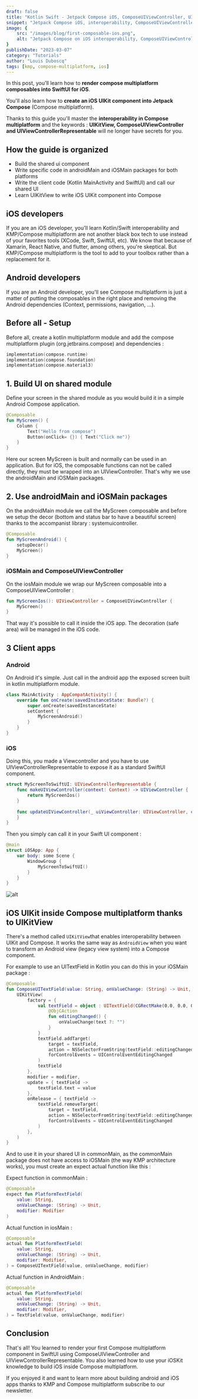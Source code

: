 ```yaml
---
draft: false
title: "Kotlin Swift - Jetpack Compose iOS, ComposeUIViewController, UIViewControllerRepresentable, UIKitView..."
snippet: "Jetpack Compose iOS, interoperability, ComposeUIViewController, UIViewControllerRepresentable, UIKitView..."
image: {
    src: "/images/blog/first-composable-ios.png",
    alt: "Jetpack Compose on iOS interoperability, ComposeUIViewController, UIViewControllerRepresentable"
}
publishDate: "2023-03-07"
category: "Tutorials"
author: "Louis Duboscq"
tags: [kmp, compose-multiplatform, ios]
--- 
```


In this post, you'll learn how to **render compose multiplatform composables into SwiftUI for iOS**. 

You'll also learn how to **create an iOS UIKit component into Jetpack Compose** (Compose multiplatform).

Thanks to this guide you'll master the **interoperability in Compose multiplatform** and the keywords : **UIKitView, ComposeUIViewController and UIViewControllerRepresentable** will ne longer have secrets for you.

## How the guide is organized 

- Build the shared ui component
- Write specific code in androidMain and iOSMain packages for both platforms
- Write the client code (Kotlin MainActivity and SwiftUI) and call our shared UI
- Learn UIKitView to write iOS UIKit component into Compose

## iOS developers

If you are an iOS developer, you'll learn Kotlin/Swift interoperability and KMP/Compose multiplatform are not another black box tech to use instead of your favorites tools (XCode, Swift, SwiftUI, etc). 
We know that because of Xamarin, React Native, and flutter, among others, you're skeptical.
But KMP/Compose multiplatform is the tool to add to your toolbox rather than a replacement for it.

## Android developers

If you are an Android developer, you'll see Compose multiplatform is just a matter of putting the composables in the right place and removing the Android dependencies (Context, permissions, navigation, ...).

## Before all - Setup 

Before all, create a kotlin multiplatform module and add the compose multiplatform plugin (org.jetbrains.compose) and dependencies :

```kotlin
implementation(compose.runtime)
implementation(compose.foundation) 
implementation(compose.material3)
```

## 1. Build UI on shared module

Define your screen in the shared module as you would build it in a simple Android Compose application.

```kotlin
@Composable
fun MyScreen() {
    Column {
        Text("Hello from compose")
        Button(onClick= {}) { Text("Click me")}
    }
}
```

Here our screen MyScreen is built and normally can be used in an application. 
But for iOS, the composable functions can not be called directly, they must be wrapped into an UIViewController.
That's why we use the androidMain and iOSMain packages.

## 2. Use androidMain and iOSMain packages


On the androidMain module we call the MyScreen composable and before we setup the decor (bottom and status bar to have a beautiful screen) thanks to the accompanist library : systemuicontroller.

```kotlin
@Composable
fun MyScreenAndroid() {
    setupDecor()
    MyScreen()
}
```

### iOSMain and ComposeUIViewController

On the iosMain module we wrap our MyScreen composable into a ComposeUIViewController : 

```kotlin
fun MyScreenIos(): UIViewController = ComposeUIViewController {
    MyScreen()
}
```

That way it's possible to call it inside the iOS app. The decoration (safe area) will be managed in the iOS code. 

## 3 Client apps

### Android

On Android it's simple. Just call in the android app the exposed screen built in kotlin multiplatform module.

```kotlin
class MainActivity : AppCompatActivity() {
    override fun onCreate(savedInstanceState: Bundle?) {
        super.onCreate(savedInstanceState)
        setContent {
            MyScreenAndroid()
        }
    }
}
```

### iOS

Doing this, you made a Viewcontroller and you have to use UIViewControllerRepresentable to expose it as a standard SwiftUI component.

```swift
struct MyScreenToSwiftUI: UIViewControllerRepresentable {
    func makeUIViewController(context: Context) -> UIViewController {
        return MyScreenIos()
    }
    
    func updateUIViewController(_ uiViewController: UIViewController, context: Context) {
    }
}
````

Then you simply can call it in your Swift UI component :

````swift
@main
struct iOSApp: App { 
    var body: some Scene {
        WindowGroup {
            MyScreenToSwiftUI()
        }
    }
}
````

![alt](/images/basic-compose-mpp-both.png)

## iOS UIKit inside Compose multiplatform thanks to UIKitView

There's a method called `UIKitView`that enables interoperability between UIKit and Compose. 
It works the same way as `AndroidView` when you want to transform an Android view (legacy view system) into a Compose component. 

For example to use an UITextField in Kotlin you can do this in your iOSMain package : 

```kotlin  
@Composable
fun ComposeUITextField(value: String, onValueChange: (String) -> Unit, modifier: Modifier) {
    UIKitView(
        factory = {
            val textField = object : UITextField(CGRectMake(0.0, 0.0, 0.0, 0.0)) {
                @ObjCAction
                fun editingChanged() {
                    onValueChange(text ?: "")
                }
            }
            textField.addTarget(
                target = textField,
                action = NSSelectorFromString(textField::editingChanged.name),
                forControlEvents = UIControlEventEditingChanged
            )
            textField
        },
        modifier = modifier,
        update = { textField ->
            textField.text = value
        },
        onRelease = { textField ->
            textField.removeTarget(
                target = textField,
                action = NSSelectorFromString(textField::editingChanged.name),
                forControlEvents = UIControlEventEditingChanged
            )
        },
    )
}
```

And to use it in your shared UI in commonMain, as the commonMain package does not have access to iOSMain (the way KMP architecture works), 
you must create an expect actual function like this : 

Expect function in commonMain : 

```kotlin
@Composable
expect fun PlatformTextField(
    value: String,
    onValueChange: (String) -> Unit,
    modifier: Modifier
)
```

Actual function in iosMain : 

```kotlin 
@Composable
actual fun PlatformTextField(
    value: String,
    onValueChange: (String) -> Unit,
    modifier: Modifier,
) = ComposeUITextField(value, onValueChange, modifier)
```

Actual function in AndroidMain : 

```kotlin 
@Composable
actual fun PlatformTextField(
    value: String,
    onValueChange: (String) -> Unit,
    modifier: Modifier,
) = TextField(value, onValueChange, modifier)
```

## Conclusion

That's all! You learned to render your first Compose multiplatform component in SwiftUI using ComposeUIViewController and UIViewControllerRepresentable. 
You also learned how to use your iOSKit knowledge to build iOS inside Compose multiplatform. 

If you enjoyed it and want to learn more about building android and iOS apps thanks to KMP and Compose multiplatform subscribe to our newsletter.